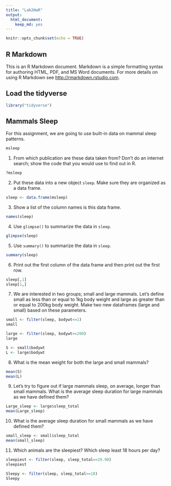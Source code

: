 ```yaml
---
title: "Lab2HwR"
output: 
  html_document: 
    keep_md: yes
---
```


```r
knitr::opts_chunk$set(echo = TRUE)
```

## R Markdown

This is an R Markdown document. Markdown is a simple formatting syntax for authoring HTML, PDF, and MS Word documents. For more details on using R Markdown see <http://rmarkdown.rstudio.com>.


## Load the tidyverse
```r
library("tidyverse")
```

## Mammals Sleep
For this assignment, we are going to use built-in data on mammal sleep patterns.  
```r
msleep
```

1. From which publication are these data taken from? Don't do an internet search; show the code that you would use to find out in R.

```r
?msleep
```


2. Put these data into a new object `sleep`. Make sure they are organized as a data frame.  


```r
sleep <- data.frame(msleep)
```


3. Show a list of the column names is this data frame.

```r

names(sleep)

```



4. Use `glimpse()` to summarize the data in `sleep`.

```r
glimpse(sleep)


```



5. Use `summary()` to summarize the data in `sleep`.

```r
summary(sleep)
```



6. Print out the first column of the data frame and then print out the first row.

```r
sleep[,1]
sleep[1,]
```



7. We are interested in two groups; small and large mammals. Let's define small as less than or equal to 1kg body weight and large as greater than or equal to 200kg body weight. Make two new dataframes (large and small) based on these parameters.  

```r
small <- filter(sleep, bodywt<=1)
small

```

```r
large <- filter(sleep, bodywt>=200)
large


```

```r
S <- small$bodywt
L <- large$bodywt
```


8. What is the mean weight for both the large and small mammals?

```r
mean(S)
mean(L)
```



9. Let's try to figure out if large mammals sleep, on average, longer than small mammals. What is the average sleep duration for large mammals as we have defined them?

```r
Large_sleep <- large$sleep_total
mean(Large_sleep)
```


10. What is the average sleep duration for small mammals as we have defined them?

```r
small_sleep <- small$sleep_total
mean(small_sleep)
```



11. Which animals are the sleepiest? Which sleep least 18 hours per day?  

```r
sleepiest <- filter(sleep, sleep_total==19.90)
sleepiest
```
```r
Sleepy <- filter(sleep, sleep_total>=18)
Sleepy
```